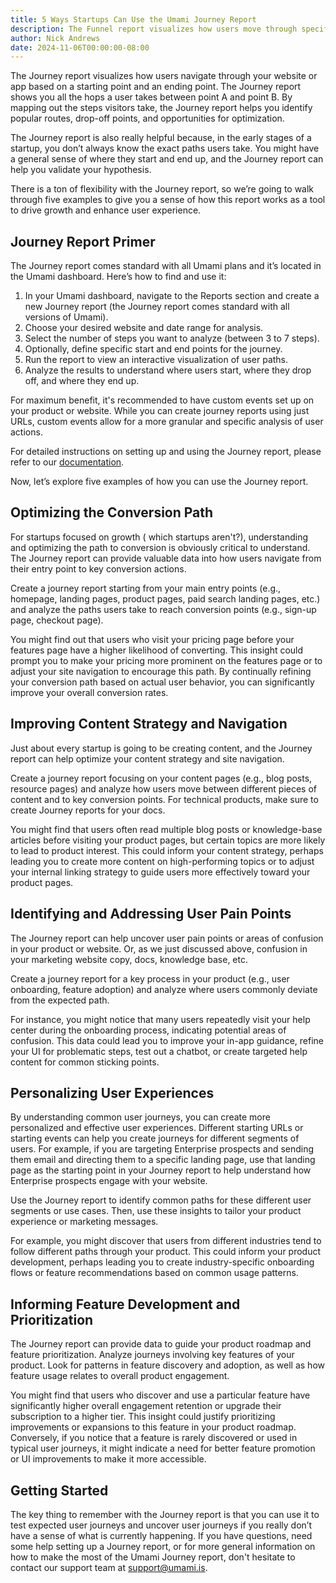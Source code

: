 ```yaml
---
title: 5 Ways Startups Can Use the Umami Journey Report
description: The Funnel report visualizes how users move through specific sequences of actions or pages on your website or product.
author: Nick Andrews
date: 2024-11-06T00:00:00-08:00
---
```


The Journey report visualizes how users navigate through your website or app based on a starting point and an ending point. The Journey report shows you all the hops a user takes between point A and point B. By mapping out the steps visitors take, the Journey report helps you identify popular routes, drop-off points, and opportunities for optimization.

The Journey report is also really helpful because, in the early stages of a startup, you don’t always know the exact paths users take. You might have a general sense of where they start and end up, and the Journey report can help you validate your hypothesis.

There is a ton of flexibility with the Journey report, so we’re going to walk through five examples to give you a sense of how this report works as a tool to drive growth and enhance user experience.

## Journey Report Primer

The Journey report comes standard with all Umami plans and it’s located in the Umami dashboard. Here’s how to find and use it:

1. In your Umami dashboard, navigate to the Reports section and create a new Journey report (the Journey report comes standard with all versions of Umami).
2. Choose your desired website and date range for analysis.
3. Select the number of steps you want to analyze (between 3 to 7 steps).
4. Optionally, define specific start and end points for the journey.
5. Run the report to view an interactive visualization of user paths.
6. Analyze the results to understand where users start, where they drop off, and where they end up.

For maximum benefit, it's recommended to have custom events set up on your product or website. While you can create journey reports using just URLs, custom events allow for a more granular and specific analysis of user actions.

For detailed instructions on setting up and using the Journey report, please refer to our [documentation](https://umami.is/docs/reports/report-journey).

Now, let’s explore five examples of how you can use the Journey report.

## Optimizing the Conversion Path

For startups focused on growth ( which startups aren't?), understanding and optimizing the path to conversion is obviously critical to understand. The Journey report can provide valuable data into how users navigate from their entry point to key conversion actions.

Create a journey report starting from your main entry points (e.g., homepage, landing pages, product pages, paid search landing pages, etc.) and analyze the paths users take to reach conversion points (e.g., sign-up page, checkout page).

You might find out that users who visit your pricing page before your features page have a higher likelihood of converting. This insight could prompt you to make your pricing more prominent on the features page or to adjust your site navigation to encourage this path. By continually refining your conversion path based on actual user behavior, you can significantly improve your overall conversion rates.

## Improving Content Strategy and Navigation

Just about every startup is going to be creating content, and the Journey report can help optimize your content strategy and site navigation.

Create a journey report focusing on your content pages (e.g., blog posts, resource pages) and analyze how users move between different pieces of content and to key conversion points. For technical products, make sure to create Journey reports for your docs.

You might find that users often read multiple blog posts or knowledge-base articles before visiting your product pages, but certain topics are more likely to lead to product interest. This could inform your content strategy, perhaps leading you to create more content on high-performing topics or to adjust your internal linking strategy to guide users more effectively toward your product pages.

## Identifying and Addressing User Pain Points

The Journey report can help uncover user pain points or areas of confusion in your product or website. Or, as we just discussed above, confusion in your marketing website copy, docs, knowledge base, etc.

Create a journey report for a key process in your product (e.g., user onboarding, feature adoption) and analyze where users commonly deviate from the expected path.

For instance, you might notice that many users repeatedly visit your help center during the onboarding process, indicating potential areas of confusion. This data could lead you to improve your in-app guidance, refine your UI for problematic steps, test out a chatbot, or create targeted help content for common sticking points.

## Personalizing User Experiences

By understanding common user journeys, you can create more personalized and effective user experiences. Different starting URLs or starting events can help you create journeys for different segments of users. For example, if you are targeting Enterprise prospects and sending them email and directing them to a specific landing page, use that landing page as the starting point in your Journey report to help understand how Enterprise prospects engage with your website.

Use the Journey report to identify common paths for these different user segments or use cases. Then, use these insights to tailor your product experience or marketing messages.

For example, you might discover that users from different industries tend to follow different paths through your product. This could inform your product development, perhaps leading you to create industry-specific onboarding flows or feature recommendations based on common usage patterns.

## Informing Feature Development and Prioritization

The Journey report can provide data to guide your product roadmap and feature prioritization. Analyze journeys involving key features of your product. Look for patterns in feature discovery and adoption, as well as how feature usage relates to overall product engagement.

You might find that users who discover and use a particular feature have significantly higher overall engagement retention or upgrade their subscription to a higher tier. This insight could justify prioritizing improvements or expansions to this feature in your product roadmap. Conversely, if you notice that a feature is rarely discovered or used in typical user journeys, it might indicate a need for better feature promotion or UI improvements to make it more accessible.

## Getting Started

The key thing to remember with the Journey report is that you can use it to test expected user journeys and uncover user journeys if you really don’t have a sense of what is currently happening. If you have questions, need some help setting up a Journey report, or for more general information on how to make the most of the Umami Journey report, don't hesitate to contact our support team at support@umami.is.
